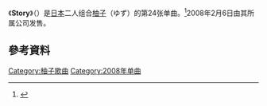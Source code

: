 {{expand|time=2017-02-11T15:01:19+00:00}}
{{Infobox Single
| Name           = Story
| Cover Size     =
| Caption        =
| Artist         = [[柚子_(组合)|柚子]]
| from Album     = [[WONDERFUL_WORLD|WONDERFUL WORLD]]
| Released       = 2008年2月6日
| Format         =
| Recorded       =
| Genre          = [[J-Pop|J-Pop]]
| Language       =
| Length         = 4分47秒
| Label          =
| Writer         = [[北川悠仁|北川悠仁]]
| Lyricist       =
| Composer       =
| Arranger       =
| Certification  = *金（[[日本唱片協會|日本唱片協會]]）
| Chart position = *周榜第2位（[[Oricon公信榜|Oricon]]）
*2008年度年榜92位（Oricon）
| Last single    = 春风<br />（2007年）
| This single    = '''Story'''<br />（2008年）
| Next single    = Yesterday and Tomorrow<br />（2008年）
| Misc           ={{Extra track listing
 | Album         = WONDERFUL WORLD
 | Type          = studio
 | prev_track    = 
 | prev_no       = 
 | this_track    = '''Story'''
 | track_no      = 
 | next_track    = 
 | next_no       = 
}}{{Extra track listing
 | Album         = YUZU YOU [2006-2011]
 | Type          = greatest
 | prev_track    = 
 | prev_no       = 
 | this_track    = '''Story'''
 | track_no      = 
 | next_track    = 
 | next_no       = 
}}
}}

《'''Story'''》（{{jpn|j=ストーリー}}）是[[日本|日本]]二人组合[[柚子_(組合)|柚子]]（ゆず）的第24张单曲。<ref>{{Cite web|url = http://www.senha-yuzu.jp/discography/single/index.php|title = ゆず Official Website | ディスコグラフィ | シングル|accessdate = 2016-05-25|author = |date = |publisher = |language = ja|deadurl = yes|archiveurl = https://web.archive.org/web/20160602084404/http://www.senha-yuzu.jp/discography/single/index.php|archivedate = 2016-06-02}}</ref>2008年2月6日由其所属公司{{link-ja|Senha&Company|セーニャ・アンド・カンパニー}}发售。

== 參考資料 ==
{{reflist}}

{{柚子单曲}}
{{音乐小作品}}

{{DEFAULTSORT:Story}}
[[Category:柚子歌曲|Category:柚子歌曲]]
[[Category:2008年单曲|Category:2008年单曲]]
